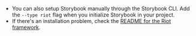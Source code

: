 - You can also setup Storybook manually through the Storybook CLI. Add the `--type riot` flag when you initialize Storybook in your project.
- If there's an installation problem, check the [README for the Riot framework](https://github.com/storybookjs/riot/).

